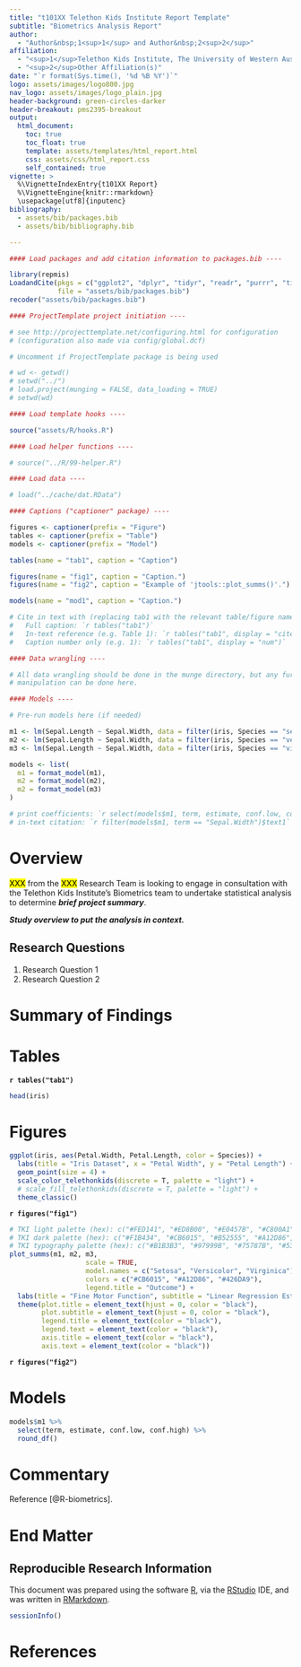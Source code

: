 ```yaml
---
title: "t101XX Telethon Kids Institute Report Template"
subtitle: "Biometrics Analysis Report"
author:
  - "Author&nbsp;1<sup>1</sup> and Author&nbsp;2<sup>2</sup>"
affiliation:
  - "<sup>1</sup>Telethon Kids Institute, The University of Western Australia, Perth, Western Australia, Australia"
  - "<sup>2</sup>Other Affiliation(s)"
date: "`r format(Sys.time(), '%d %B %Y')`"
logo: assets/images/logo800.jpg
nav_logo: assets/images/logo_plain.jpg
header-background: green-circles-darker
header-breakout: pms2395-breakout
output:
  html_document:
    toc: true
    toc_float: true
    template: assets/templates/html_report.html
    css: assets/css/html_report.css
    self_contained: true
vignette: >
  %\VignetteIndexEntry{t101XX Report}
  %\VignetteEngine{knitr::rmarkdown}
  \usepackage[utf8]{inputenc}
bibliography:
  - assets/bib/packages.bib
  - assets/bib/bibliography.bib

---
```


```r
#### Load packages and add citation information to packages.bib ----

library(repmis)
LoadandCite(pkgs = c("ggplot2", "dplyr", "tidyr", "readr", "purrr", "tibble", "stringr", "forcats", "lubridate", "ProjectTemplate", "repmis", "biometrics", "knitr", "kableExtra", "broom", "GGally", "captioner", "jtools"),
            file = "assets/bib/packages.bib")
recoder("assets/bib/packages.bib")

#### ProjectTemplate project initiation ----

# see http://projecttemplate.net/configuring.html for configuration
# (configuration also made via config/global.dcf)

# Uncomment if ProjectTemplate package is being used

# wd <- getwd()
# setwd("../")
# load.project(munging = FALSE, data_loading = TRUE)
# setwd(wd)

#### Load template hooks ----

source("assets/R/hooks.R")

#### Load helper functions ----

# source("../R/99-helper.R")

#### Load data ----

# load("../cache/dat.RData")

#### Captions ("captioner" package) ----

figures <- captioner(prefix = "Figure")
tables <- captioner(prefix = "Table")
models <- captioner(prefix = "Model")

tables(name = "tab1", caption = "Caption")

figures(name = "fig1", caption = "Caption.")
figures(name = "fig2", caption = "Example of 'jtools::plot_summs()'.")

models(name = "mod1", caption = "Caption.")

# Cite in text with (replacing tab1 with the relevant table/figure name:
#   Full caption: `r tables("tab1")`
#   In-text reference (e.g. Table 1): `r tables("tab1", display = "cite")`
#   Caption number only (e.g. 1): `r tables("tab1", display = "num")`

#### Data wrangling ----

# All data wrangling should be done in the munge directory, but any further data
# manipulation can be done here.

#### Models ----

# Pre-run models here (if needed)

m1 <- lm(Sepal.Length ~ Sepal.Width, data = filter(iris, Species == "setosa"))
m2 <- lm(Sepal.Length ~ Sepal.Width, data = filter(iris, Species == "versicolor"))
m3 <- lm(Sepal.Length ~ Sepal.Width, data = filter(iris, Species == "virginica"))

models <- list(
  m1 = format_model(m1),
  m2 = format_model(m2),
  m2 = format_model(m3)
)

# print coefficients: `r select(models$m1, term, estimate, conf.low, conf.high) %>% round_df(2)`
# in-text citation: `r filter(models$m1, term == "Sepal.Width")$text1`

```

# Overview

<mark>XXX</mark> from the <mark>XXX</mark> Research Team is looking to engage in consultation with the Telethon Kids Institute's Biometrics team to undertake statistical analysis to determine ***brief project summary***.

***Study overview to put the analysis in context.***

## Research Questions

1.  Research Question 1
2.  Research Question 2

# Summary of Findings

<!-- Brief paragraph(s) that could be copy/pasted by the researcher into a manuscript, more detailed analysis is provided in the "commentary" section below -->

# Tables

**`r tables("tab1")`**

```r
head(iris)

```

# Figures

<!-- A list of figures prepared as a part of the analysis. -->

```r
ggplot(iris, aes(Petal.Width, Petal.Length, color = Species)) +
  labs(title = "Iris Dataset", x = "Petal Width", y = "Petal Length") +
  geom_point(size = 4) +
  scale_color_telethonkids(discrete = T, palette = "light") +
  # scale_fill_telethonkids(discrete = T, palette = "light") +
  theme_classic()

```

**`r figures("fig1")`**

```r
# TKI light palette (hex): c("#FED141", "#ED8B00", "#E0457B", "#C800A1", "#7566A0", "#6CACE4", "#00B2A9", "#78BE20", "#DBE442")
# TKI dark palette (hex): c("#F1B434", "#CB6015", "#B52555", "#A12D86", "#4C4184", "#426DA9", "#008578", "#658D1B", "#BFB800")
# TKI typography palette (hex): c("#B1B3B3", "#97999B", "#75787B", "#53565A")
plot_summs(m1, m2, m3,
                   scale = TRUE,
                   model.names = c("Setosa", "Versicolor", "Virginica"),
                   colors = c("#CB6015", "#A12D86", "#426DA9"),
                   legend.title = "Outcome") +
  labs(title = "Fine Motor Function", subtitle = "Linear Regression Estimates for Motor Delay Persistence") +
  theme(plot.title = element_text(hjust = 0, color = "black"),
        plot.subtitle = element_text(hjust = 0, color = "black"),
        legend.title = element_text(color = "black"),
        legend.text = element_text(color = "black"),
        axis.title = element_text(color = "black"),
        axis.text = element_text(color = "black"))


```

**`r figures("fig2")`**

# Models

<!-- A list of models prepared during the analysis. -->

```r
models$m1 %>%
  select(term, estimate, conf.low, conf.high) %>%
  round_df()

```

# Commentary

<!-- Detailed commentary on analysis findings. -->

Reference [@R-biometrics].

# End Matter

## Reproducible Research Information

This document was prepared using the software [R](https://www.r-project.org/), via the [RStudio](https://www.rstudio.com/) IDE, and was written in [RMarkdown](https://rmarkdown.rstudio.com/).

```r
sessionInfo()

```

# References
